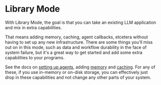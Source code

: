 # Library Mode

With Library Mode, the goal is that you can take an existing LLM application
and mix in extra capabilities.

That means adding memory, caching, agent callbacks, etcetera without having to
set up any new infrastructure. There are some things you'll miss out on in this
mode, such as data and workflow durability in the face of system failure, but
it's a great way to get started and add some extra capabilities to your
programs.

See the docs on [setting up agents](/agents), adding [memory](/memory) and
[caching](/workflows-and-durability/caching). For any of these, if you use
in-memory or on-disk storage, you can effectively just drop in these
capabilities and not change any other parts of your system.
